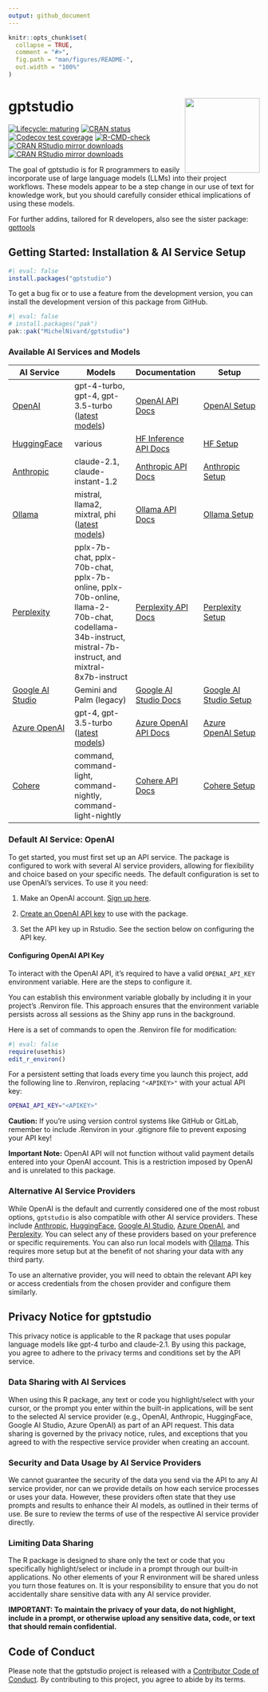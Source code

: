 ```yaml
---
output: github_document
---
```


<!-- README.md is generated from README.Rmd. Please edit that file -->

```r
knitr::opts_chunk$set(
  collapse = TRUE,
  comment = "#>",
  fig.path = "man/figures/README-",
  out.width = "100%"
)
```

# gptstudio <a href="https://michelnivard.github.io/gptstudio"><img src="man/figures/logo.png" align="right" height="150"/>

<!-- badges: start -->

[![Lifecycle: maturing](https://img.shields.io/badge/lifecycle-experimental-orange.svg)](https://lifecycle.r-lib.org/articles/stages.html#experimental) 
[![CRAN status](https://www.r-pkg.org/badges/version/gptstudio)](https://CRAN.R-project.org/package=gptstudio) 
[![Codecov test coverage](https://codecov.io/gh/MichelNivard/gptstudio/branch/main/graph/badge.svg)](https://app.codecov.io/gh/MichelNivard/gptstudio?branch=main) 
[![R-CMD-check](https://github.com/MichelNivard/gptstudio/actions/workflows/R-CMD-check.yaml/badge.svg)](https://github.com/MichelNivard/gptstudio/actions/workflows/R-CMD-check.yaml)
[![CRAN RStudio mirror downloads](http://cranlogs.r-pkg.org/badges/gptstudio)](https://www.r-pkg.org:443/pkg/gptstudio)
[![CRAN RStudio mirror downloads](http://cranlogs.r-pkg.org/badges/grand-total/gptstudio)](https://www.r-pkg.org:443/gptstudio)

<!-- badges: end -->

The goal of gptstudio is for R programmers to easily incorporate use of large language models (LLMs) into their project workflows. These models appear to be a step change in our use of text for knowledge work, but you should carefully consider ethical implications of using these models.

For further addins, tailored for R developers, also see the sister package: [gpttools](https://jameshwade.github.io/gpttools/)

## Getting Started: Installation & AI Service Setup

```r
#| eval: false
install.packages("gptstudio")
```

To get a bug fix or to use a feature from the development version, you can install the development version of this package from GitHub.

```r
#| eval: false
# install.packages("pak")
pak::pak("MichelNivard/gptstudio")
```

### Available AI Services and Models

| AI Service | Models | Documentation | Setup |
| ---- | ---- | ---- | ---- |
| [OpenAI](https://platform.openai.com) | gpt-4-turbo, gpt-4, gpt-3.5-turbo ([latest models](https://platform.openai.com/docs/models)) | [OpenAI API Docs](https://platform.openai.com/docs/api-reference) | [OpenAI Setup](https://michelnivard.github.io/gptstudio/articles/openai.html) |
| [HuggingFace](https://huggingface.co/) | various | [HF Inference API Docs](https://huggingface.co/docs/hub/models-inference) | [HF Setup](https://michelnivard.github.io/gptstudio/articles/huggingface.html) |
| [Anthropic](https://docs.anthropic.com/claude/docs/guide-to-anthropics-prompt-engineering-resources) | claude-2.1, claude-instant-1.2 | [Anthropic API Docs](https://docs.anthropic.com/claude/reference/getting-started-with-the-api) | [Anthropic Setup](https://michelnivard.github.io/gptstudio/articles/anthropic.html) |
| [Ollama](https://ollama.ai/) | mistral, llama2, mixtral, phi ([latest models](https://ollama.ai/library)) | [Ollama API Docs](https://github.com/jmorganca/ollama/blob/main/docs/api.md) | [Ollama Setup](https://michelnivard.github.io/gptstudio/articles/ollama.html) |
| [Perplexity](https://www.perplexity.ai) | pplx-7b-chat, pplx-70b-chat, pplx-7b-online, pplx-70b-online, llama-2-70b-chat, codellama-34b-instruct, mistral-7b-instruct, and mixtral-8x7b-instruct | [Perplexity API Docs](https://docs.perplexity.ai/reference/post_chat_completions) | [Perplexity Setup](https://michelnivard.github.io/gptstudio/articles/perplexity.html) |
| [Google AI Studio](https://ai.google.dev/tutorials/ai-studio_quickstart) | Gemini and Palm (legacy) | [Google AI Studio Docs](https://ai.google.dev/docs) | [Google AI Studio Setup](https://michelnivard.github.io/gptstudio/articles/google.html) |
| [Azure OpenAI](https://learn.microsoft.com/en-us/azure/ai-services/openai/overview) | gpt-4, gpt-3.5-turbo ([latest models](https://learn.microsoft.com/en-us/azure/ai-services/openai/concepts/models#gpt-4-and-gpt-4-turbo-preview)) | [Azure OpenAI API Docs](https://learn.microsoft.com/en-us/azure/ai-services/openai/quickstart?tabs=command-line,python&pivots=rest-api) | [Azure OpenAI Setup](https://michelnivard.github.io/gptstudio/articles/azure.html) |
| [Cohere](https://cohere.com/) | command, command-light, command-nightly, command-light-nightly | [Cohere API Docs](https://docs.cohere.com/) | [Cohere Setup](https://michelnivard.github.io/gptstudio/articles/cohere.html) |

### Default AI Service: OpenAI

To get started, you must first set up an API service. The package is configured to work with several AI service providers, allowing for flexibility and choice based on your specific needs. The default configuration is set to use OpenAI's services. To use it you need:

1.  Make an OpenAI account. [Sign up here](https://platform.openai.com/).

2.  [Create an OpenAI API key](https://platform.openai.com/account/api-keys) to use with the package.

3.  Set the API key up in Rstudio. See the section below on configuring the API key.

#### Configuring OpenAI API Key

To interact with the OpenAI API, it's required to have a valid `OPENAI_API_KEY` environment variable. Here are the steps to configure it.

You can establish this environment variable globally by including it in your project's .Renviron file. This approach ensures that the environment variable persists across all sessions as the Shiny app runs in the background.

Here is a set of commands to open the .Renviron file for modification:

```r
#| eval: false
require(usethis)
edit_r_environ()
```

For a persistent setting that loads every time you launch this project, add the following line to .Renviron, replacing `"<APIKEY>"` with your actual API key:

``` bash
OPENAI_API_KEY="<APIKEY>"
```

**Caution:** If you're using version control systems like GitHub or GitLab, remember to include .Renviron in your .gitignore file to prevent exposing your API key!

**Important Note:** OpenAI API will not function without valid payment details entered into your OpenAI account. This is a restriction imposed by OpenAI and is unrelated to this package.

### Alternative AI Service Providers

While OpenAI is the default and currently considered one of the most robust options, `gptstudio` is also compatible with other AI service providers. These include [Anthropic](articles/anthropic.md), [HuggingFace](articles/huggingface.md), [Google AI Studio](articles/googleai.md), [Azure OpenAI](articles/azure.md), and [Perplexity](articles/perplexity.md). You can select any of these providers based on your preference or specific requirements. You can also run local models with [Ollama](articles/ollama.md). This requires more setup but at the benefit of not sharing your data with any third party.

To use an alternative provider, you will need to obtain the relevant API key or access credentials from the chosen provider and configure them similarly.

## Privacy Notice for gptstudio

This privacy notice is applicable to the R package that uses popular language models like gpt-4 turbo and claude-2.1. By using this package, you agree to adhere to the privacy terms and conditions set by the API service.

### Data Sharing with AI Services

When using this R package, any text or code you highlight/select with your cursor, or the prompt you enter within the built-in applications, will be sent to the selected AI service provider (e.g., OpenAI, Anthropic, HuggingFace, Google AI Studio, Azure OpenAI) as part of an API request. This data sharing is governed by the privacy notice, rules, and exceptions that you agreed to with the respective service provider when creating an account.

### Security and Data Usage by AI Service Providers

We cannot guarantee the security of the data you send via the API to any AI service provider, nor can we provide details on how each service processes or uses your data. However, these providers often state that they use prompts and results to enhance their AI models, as outlined in their terms of use. Be sure to review the terms of use of the respective AI service provider directly.

### Limiting Data Sharing

The R package is designed to share only the text or code that you specifically highlight/select or include in a prompt through our built-in applications. No other elements of your R environment will be shared unless you turn those features on. It is your responsibility to ensure that you do not accidentally share sensitive data with any AI service provider.

**IMPORTANT: To maintain the privacy of your data, do not highlight, include in a prompt, or otherwise upload any sensitive data, code, or text that should remain confidential.**

## Code of Conduct

Please note that the gptstudio project is released with a [Contributor Code of Conduct](https://github.com/MichelNivard/gptstudio/blob/main/.github/CODE_OF_CONDUCT.md). By contributing to this project, you agree to abide by its terms.
